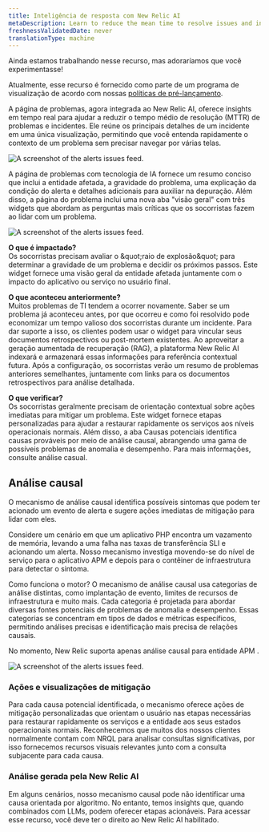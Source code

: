 ```yaml
---
title: Inteligência de resposta com New Relic AI
metaDescription: Learn to reduce the mean time to resolve issues and incidents by using New Relic AI with response intelligence.
freshnessValidatedDate: never
translationType: machine
---
```


<Callout title="visualização">
  Ainda estamos trabalhando nesse recurso, mas adoraríamos que você experimentasse!

  Atualmente, esse recurso é fornecido como parte de um programa de visualização de acordo com nossas [políticas de pré-lançamento](/docs/licenses/license-information/referenced-policies/new-relic-pre-release-policy).
</Callout>

A página de problemas, agora integrada ao New Relic AI, oferece insights em tempo real para ajudar a reduzir o tempo médio de resolução (MTTR) de problemas e incidentes. Ele reúne os principais detalhes de um incidente em uma única visualização, permitindo que você entenda rapidamente o contexto de um problema sem precisar navegar por várias telas.

<img
  title="The alerts issues feed."
  alt="A screenshot of the alerts issues
  feed."
  src="/images/accounts_screenshot-full_issue-feed.webp"
/>

A página de problemas com tecnologia de IA fornece um resumo conciso que inclui a entidade afetada, a gravidade do problema, uma explicação da condição do alerta e detalhes adicionais para auxiliar na depuração. Além disso, a página do problema inclui uma nova aba &quot;visão geral&quot; com três widgets que abordam as perguntas mais críticas que os socorristas fazem ao lidar com um problema.

<img
  title="The alerts issues feed."
  alt="A screenshot of the alerts issues
  feed."
  src="/images/nr-ai-summary.webp"
/>

**O que é impactado?**<br /> Os socorristas precisam avaliar o &amp;quot;raio de explosão&amp;quot; para determinar a gravidade de um problema e decidir os próximos passos. Este widget fornece uma visão geral da entidade afetada juntamente com o impacto do aplicativo ou serviço no usuário final.

**O que aconteceu anteriormente?**<br /> Muitos problemas de TI tendem a ocorrer novamente. Saber se um problema já aconteceu antes, por que ocorreu e como foi resolvido pode economizar um tempo valioso dos socorristas durante um incidente. Para dar suporte a isso, os clientes podem usar o widget para vincular seus documentos retrospectivos ou post-mortem existentes. Ao aproveitar a geração aumentada de recuperação (RAG), a plataforma New Relic AI indexará e armazenará essas informações para referência contextual futura. Após a configuração, os socorristas verão um resumo de problemas anteriores semelhantes, juntamente com links para os documentos retrospectivos para análise detalhada.

**O que verificar?**<br /> Os socorristas geralmente precisam de orientação contextual sobre ações imediatas para mitigar um problema. Este widget fornece etapas personalizadas para ajudar a restaurar rapidamente os serviços aos níveis operacionais normais. Além disso, a aba Causas potenciais identifica causas prováveis por meio de análise causal, abrangendo uma gama de possíveis problemas de anomalia e desempenho. Para mais informações, consulte análise casual.

## Análise causal

O mecanismo de análise causal identifica possíveis sintomas que podem ter acionado um evento de alerta e sugere ações imediatas de mitigação para lidar com eles.

Considere um cenário em que um aplicativo PHP encontra um vazamento de memória, levando a uma falha nas taxas de transferência SLI e acionando um alerta. Nosso mecanismo investiga movendo-se do nível de serviço para o aplicativo APM e depois para o contêiner de infraestrutura para detectar o sintoma.

Como funciona o motor? O mecanismo de análise causal usa categorias de análise distintas, como implantação de evento, limites de recursos de infraestrutura e muito mais. Cada categoria é projetada para abordar diversas fontes potenciais de problemas de anomalia e desempenho. Essas categorias se concentram em tipos de dados e métricas específicos, permitindo análises precisas e identificação mais precisa de relações causais.

No momento, New Relic suporta apenas análise causal para entidade APM .

<img
  title="The alerts issues feed."
  alt="A screenshot of the alerts issues
  feed."
  src="/images/potential_issues.webp"
/>

### Ações e visualizações de mitigação

Para cada causa potencial identificada, o mecanismo oferece ações de mitigação personalizadas que orientam o usuário nas etapas necessárias para restaurar rapidamente os serviços e a entidade aos seus estados operacionais normais. Reconhecemos que muitos dos nossos clientes normalmente contam com NRQL para analisar consultas significativas, por isso fornecemos recursos visuais relevantes junto com a consulta subjacente para cada causa.

### Análise gerada pela New Relic AI

Em alguns cenários, nosso mecanismo causal pode não identificar uma causa orientada por algoritmo. No entanto, temos insights que, quando combinados com LLMs, podem oferecer etapas acionáveis. Para acessar esse recurso, você deve ter o direito ao New Relic AI habilitado.